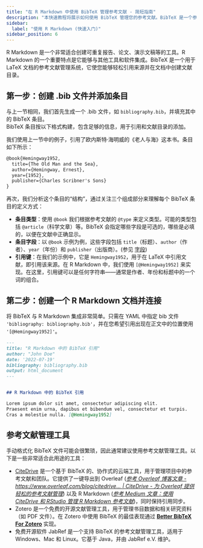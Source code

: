 ```yaml
---
title: "在 R Markdown 中使用 BibTeX 管理参考文献 - 简短指南"
description: "本快速教程将展示如何使用 BibTeX 管理您的参考文献。BibTeX 是一个参考文献管理软件，允许您以简单易用的格式存储和组织参考文献。"
sidebar:
  label: "使用 R Markdown (快速入门)"
sidebar_position: 6
---
```



R Markdown 是一个非常适合创建可重复报告、论文、演示文稿等的工具。R Markdown 的一个重要特点是它能够与其他工具和软件集成。BibTeX 是一个用于 LaTeX 文档的参考文献管理系统，它使您能够轻松引用来源并在文档中创建文献目录。

<CiteDrive />

## 第一步：创建 .bib 文件并添加条目

与上一节相同，我们首先生成一个 .bib 文件，如 `bibliography.bib`，并填充其中的 BibTeX 条目。  
BibTeX 条目按以下格式构建，包含足够的信息，用于引用和文献目录的添加。

我们使用上一节中的例子，引用了欧内斯特·海明威的《老人与海》这本书。条目如下所示：

```latex
@book{Hemingway1952,
  title={The Old Man and the Sea},
  author={Hemingway, Ernest},
  year={1952},
  publisher={Charles Scribner's Sons}
}
```

再次，我们分析这个条目的“结构”，通过关注三个组成部分来理解每个 BibTeX 条目的定义方式：

* **条目类型**：使用 `@book` 我们根据参考文献的 `@type` 来定义类型。可能的类型包括 `@article`（科学文章）等。BibTeX 会指定哪些字段是可选的，哪些是必填的，以便在文献中正确显示。
* **条目字段**：以 `@book` 示例为例，这些字段包括 `title`（标题）、`author`（作者）、`year`（年份）和 `publisher`（出版商）。(参见 [字段](./fields))
* **引用键**：在我们的示例中，它是 `Hemingway1952`，用于在 LaTeX 中引用文献，即引用该来源。在 R Markdown 中，我们使用 `[@Hemingway1952]` 来实现。在这里，引用键可以是任何字符串——通常是作者、年份和标题中的一个词的组合。

## 第二步：创建一个 R Markdown 文档并连接

将 BibTeX 与 R Markdown 集成非常简单。只需在 YAML 中指定 bib 文件 `'bibliography: bibliography.bib'`，并在您希望引用出现在正文中的位置使用 `'[@Hemingway1952]'`。

```md
---
title: "R Markdown 中的 BibTeX 引用"
author: "John Doe"
date: '2022-07-19'
bibliography: bibliography.bib
output: html_document
---


## R Markdown 中的 BibTeX 引用

Lorem ipsum dolor sit amet, consectetur adipiscing elit.
Praesent enim urna, dapibus et bibendum vel, consectetur et turpis.
Cras a molestie nulla. [@Hemingway1952]
```

## 参考文献管理工具

手动格式化 BibTeX 文件可能会很繁琐，因此通常建议使用参考文献管理工具。以下是一些非常适合此用途的工具：

* [CiteDrive](https://www.citedrive.com/) 是一个基于 BibTeX 的、协作式的云端工具，用于管理项目中的参考文献和团队。它提供了一键导出到 Overleaf ([*参考 Overleaf 博客文章 - https://www.overleaf.com/blog/citedrive... | CiteDrive - 为 Overleaf 提供轻松的参考文献管理*](https://www.overleaf.com/blog/citedrive-easy-reference-management-for-overleaf)) 以及 R Markdown ([*参考 Medium 文章：使用 CiteDrive 和 RStudio 管理 R Markdown 参考文献*](https://citedrive.medium.com/bibliography-management-in-r-markdown-with-citedrive-and-rstudio-2585699dd619))，同时保持引用同步。
* Zotero 是一个免费的开源文献管理工具，用于管理书目数据和相关研究资料（如 PDF 文件）。在 Zotero 中使用 BibTeX 的最佳表现通过 **[Better BibTeX For Zotero](https://retorque.re/zotero-better-bibtex/)** 实现。
* 免费开源软件 JabRef 是一个支持 BibTeX 的参考文献管理工具，适用于 Windows、Mac 和 Linux。它基于 Java，并由 JabRef e.V. 维护。